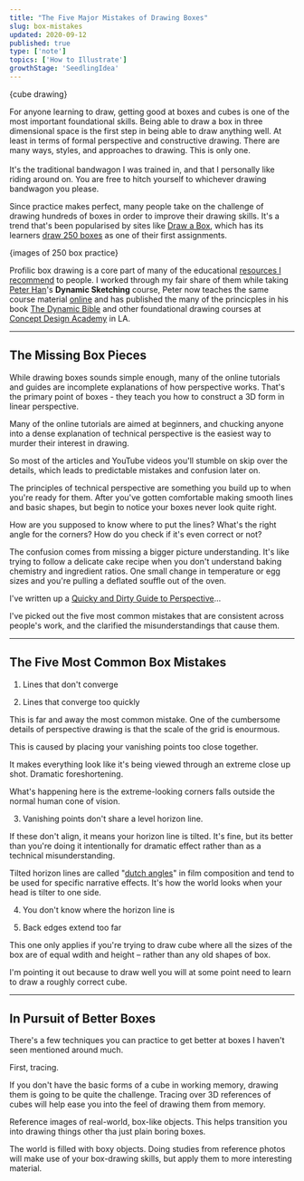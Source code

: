 ```yaml
---
title: "The Five Major Mistakes of Drawing Boxes"
slug: box-mistakes
updated: 2020-09-12
published: true
type: ['note']
topics: ['How to Illustrate']
growthStage: 'SeedlingIdea'
---
```



{cube drawing}

For anyone learning to draw, getting good at boxes and cubes is one of the most important foundational skills. Being able to draw a box in three dimensional space is the first step in being able to draw anything well. <Footnote idName={1}><span>At least in terms of formal perspective and constructive drawing. There are many ways, styles, and approaches to drawing. This is only one.</span><br/><br/><span>It's the traditional bandwagon I was trained in, and that I personally like riding around on. You are free to hitch yourself to whichever drawing bandwagon you please.</span></Footnote>

Since practice makes perfect, many people take on the challenge of drawing hundreds of boxes in order to improve their drawing skills.
It's a trend that's been popularised by sites like [Draw a Box](https://drawabox.com/), which has its learners [draw 250 boxes](https://drawabox.com/lesson/250boxes) as one of their first assignments.

{images of 250 box practice}

Profilic box drawing is a core part of many of the educational [resources I recommend](/resources) to people. I worked through my fair share of them while taking [Peter Han](https://www.instagram.com/peterhanstyle/)'s **Dynamic Sketching** course, <Footnote idName={2}>Peter now teaches the same course material [online](https://peterhanstyle.artstation.com/projects/XB5D1L?album_id=1673541) and has published the many of the princicples in his book [The Dynamic Bible](https://peterhanstyle.myshopify.com/products/dynamic-bible?variant=46561311765)</Footnote> and other foundational drawing courses at [Concept Design Academy](http://conceptdesignacad.com/) in LA.


---

## The Missing Box Pieces

While drawing boxes sounds simple enough, many of the online tutorials and guides are incomplete explanations of how perspective works. That's the primary point of boxes - they teach you how to construct a 3D form in linear perspective.

Many of the online tutorials are aimed at beginners, and chucking anyone into a dense explanation of technical perspective is the easiest way to murder their interest in drawing.

So most of the articles and YouTube videos you'll stumble on skip over the details, which leads to predictable mistakes and confusion later on.

The principles of technical perspective are something you build up to when you're ready for them. After you've gotten comfortable making smooth lines and basic shapes, but begin to notice your boxes never look quite right.

How are you supposed to know where to put the lines?
What's the right angle for the corners?
How do you check if it's even correct or not?

The confusion comes from missing a bigger picture understanding. It's like trying to follow a delicate cake recipe when you don't understand baking chemistry and ingredient ratios. One small change in temperature or egg sizes and you're pulling a deflated souffle out of the oven.

I've written up a [Quicky and Dirty Guide to Perspective]()...

I've picked out the five most common mistakes that are consistent across people's work, and the clarified the misunderstandings that cause them.

---

## The Five Most Common Box Mistakes

1. Lines that don't converge



2. Lines that converge too quickly

This is far and away the most common mistake.
One of the cumbersome details of perspective drawing is that the scale of the grid is enourmous.

This is caused by placing your vanishing points too close together.

It makes everything look like it's being viewed through an extreme close up shot. Dramatic foreshortening.

What's happening here is the extreme-looking corners falls outside the normal human cone of vision.


3. Vanishing points don't share a level horizon line.

If these don't align, it means your horizon line is tilted. It's fine, but its better than you're doing it intentionally for dramatic effect rather than as a technical misunderstanding.

Tilted horizon lines are called "[dutch angles](https://en.wikipedia.org/wiki/Dutch_angle)" in film composition and tend to be used for specific narrative effects. It's how the world looks when your head is tilter to one side.

4. You don't know where the horizon line is

5. Back edges extend too far

This one only applies if you're trying to draw cube where all the sizes of the box are of equal wdith and height – rather than any old shapes of box.

I'm pointing it out because to draw well you will at some point need to learn to draw a roughly correct cube.

---

## In Pursuit of Better Boxes

There's a few techniques you can practice to get better at boxes I haven't seen mentioned around much.

First, tracing.

If you don't have the basic forms of a cube in working memory, drawing them is going to be quite the challenge. Tracing over 3D references of cubes will help ease you into the feel of drawing them from memory.

Reference images of real-world, box-like objects. This helps transition you into drawing things other tha just plain boring boxes.

The world is filled with boxy objects. Doing studies from reference photos will make use of your box-drawing skills, but apply them to more interesting material.





